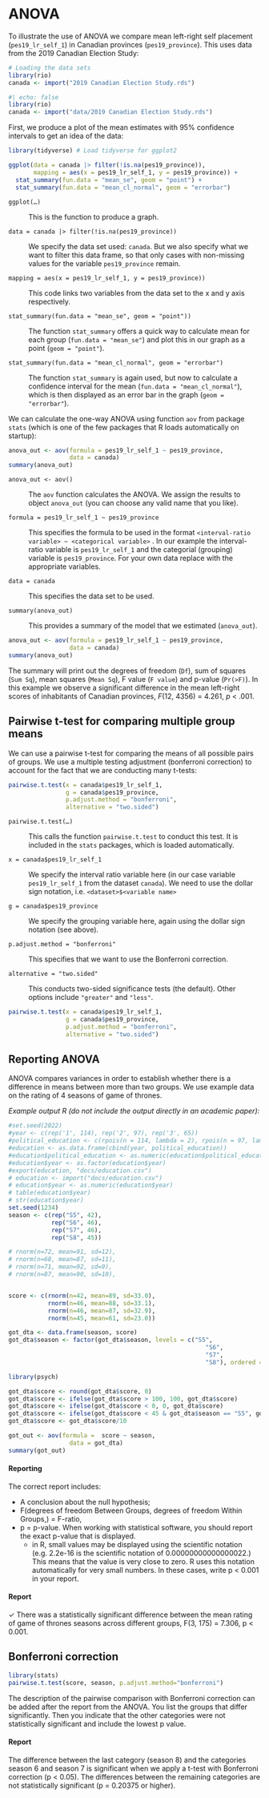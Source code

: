 # ANOVA {#sec-analysis-anova}

To illustrate the use of ANOVA we compare mean left-right self placement (`pes19_lr_self_1`) in Canadian provinces (`pes19_province`). This uses data from the 2019 Canadian Election Study:

```r
# Loading the data sets
library(rio)
canada <- import("2019 Canadian Election Study.rds")
```

```r
#| echo: false
library(rio)
canada <- import("data/2019 Canadian Election Study.rds")
```


First, we produce a plot of the mean estimates with 95% confidence intervals to get an idea of the data:

```r
library(tidyverse) # Load tidyverse for ggplot2

ggplot(data = canada |> filter(!is.na(pes19_province)),
       mapping = aes(x = pes19_lr_self_1, y = pes19_province)) +
  stat_summary(fun.data = "mean_se", geom = "point") +
  stat_summary(fun.data = "mean_cl_normal", geom = "errorbar") 
```

`ggplot(…)`

:   This is the function to produce a graph.

`data = canada |> filter(!is.na(pes19_province))`

:   We specify the data set used: `canada`. But we also specify what we want to filter this data frame, so that only cases with non-missing values for the variable `pes19_province` remain.

`mapping = aes(x = pes19_lr_self_1, y = pes19_province))`

:   This code links two variables from the data set to the x and y axis respectively.

`stat_summary(fun.data = "mean_se", geom = "point"))`

:   The function `stat_summary` offers a quick way to calculate mean for each group (`fun.data = "mean_se"`) and plot this in our graph as a point (`geom = "point"`).

`stat_summary(fun.data = "mean_cl_normal", geom = "errorbar")`

:   The function `stat_summary` is again used, but now to calculate a confidence interval for the mean (`fun.data = "mean_cl_normal"`), which is then displayed as an error bar in the graph (`geom = "errorbar"`).

We can calculate the one-way ANOVA using function `aov` from package `stats` (which is one of the few packages that R loads automatically on startup):

```r
anova_out <- aov(formula = pes19_lr_self_1 ~ pes19_province, 
                 data = canada)
summary(anova_out)
```

`anova_out <- aov()`

:   The `aov` function calculates the ANOVA. We assign the results to object `anova_out` (you can choose any valid name that you like).

`formula = pes19_lr_self_1 ~ pes19_province`

:   This specifies the formula to be used in the format `<interval-ratio variable> ~ <categorical variable>` . In our example the interval-ratio variable is `pes19_lr_self_1` and the categorial (grouping) variable is `pes19_province`. For your own data replace with the appropriate variables.

`data = canada`

:   This specifies the data set to be used.

`summary(anova_out)`

:   This provides a summary of the model that we estimated (`anova_out`).

```r
anova_out <- aov(formula = pes19_lr_self_1 ~ pes19_province, 
                 data = canada)
summary(anova_out)
```

The summary will print out the degrees of freedom (`Df`), sum of squares (`Sum Sq`), mean squares (`Mean Sq`), F value (`F value`) and p-value (`Pr(>F)`). In this example we observe a significant difference in the mean left-right scores of inhabitants of Canadian provinces, *F*(12, 4356) = 4.261, *p* \< .001.

## Pairwise t-test for comparing multiple group means

We can use a pairwise t-test for comparing the means of all possible pairs of groups. We use a multiple testing adjustment (bonferroni correction) to account for the fact that we are conducting many t-tests:

```r
pairwise.t.test(x = canada$pes19_lr_self_1,
                g = canada$pes19_province,
                p.adjust.method = "bonferroni",
                alternative = "two.sided")
```

`pairwise.t.test(…)`

:   This calls the function `pairwise.t.test` to conduct this test. It is included in the `stats` packages, which is loaded automatically.

`x = canada$pes19_lr_self_1`

:   We specify the interval ratio variable here (in our case variable `pes19_lr_self_1` from the dataset `canada`). We need to use the dollar sign notation, i.e. `<dataset>$<variable name>`

`g = canada$pes19_province`

:   We specify the grouping variable here, again using the dollar sign notation (see above).

`p.adjust.method = "bonferroni"`

:   This specifies that we want to use the Bonferroni correction.

`alternative = "two.sided"`

:   This conducts two-sided significance tests (the default). Other options include `"greater"` and `"less"`.

```r
pairwise.t.test(x = canada$pes19_lr_self_1,
                g = canada$pes19_province,
                p.adjust.method = "bonferroni",
                alternative = "two.sided")
```

## Reporting ANOVA

ANOVA compares variances in order to establish whether there is a difference in means between more than two groups. We use example data on the rating of 4 seasons of game of thrones.

*Example output R (do not include the output directly in an academic paper):*

```r
#set.seed(2022)
#year <- c(rep('1', 114), rep('2', 97), rep('3', 65))  
#political_education <- c(rpois(n = 114, lambda = 2), rpois(n = 97, lambda = 3), rpois(n = 65, lambda = 4.5))
#education <- as.data.frame(cbind(year, political_education))
#education$political_education <- as.numeric(education$political_education)
#education$year <- as.factor(education$year)
#export(education, "docs/education.csv")
# education <- import("docs/education.csv")
# education$year <- as.numeric(education$year)
# table(education$year)
# str(education$year)
set.seed(1234)
season <- c(rep("S5", 42),
            rep("S6", 46),
            rep("S7", 46),
            rep("S8", 45))

# rnorm(n=72, mean=91, sd=12),
# rnorm(n=68, mean=87, sd=11),
# rnorm(n=71, mean=92, sd=9),
# rnorm(n=87, mean=90, sd=10),


score <- c(rnorm(n=42, mean=89, sd=33.0),
           rnorm(n=46, mean=88, sd=33.1),
           rnorm(n=46, mean=87, sd=32.9),
           rnorm(n=45, mean=61, sd=23.0))

got_dta <- data.frame(season, score)
got_dta$season <- factor(got_dta$season, levels = c("S5", 
                                                       "S6", 
                                                       "S7", 
                                                       "S8"), ordered = TRUE)

library(psych)

got_dta$score <- round(got_dta$score, 0)
got_dta$score <- ifelse(got_dta$score > 100, 100, got_dta$score)
got_dta$score <- ifelse(got_dta$score < 0, 0, got_dta$score)
got_dta$score <- ifelse(got_dta$score < 45 & got_dta$season == "S5", got_dta$score + 15, got_dta$score)
got_dta$score <- got_dta$score/10

```


```r
got_out <- aov(formula =  score ~ season, 
                 data = got_dta)
summary(got_out)
```

<!-- *Example output SPSS (do not include the output directly in an academic paper):* -->

<!-- ![](docs/spss_anova.png) -->

#### Reporting

The correct report includes:

* A conclusion about the null hypothesis;
* F(degrees of freedom Between Groups, degrees of freedom Within Groups,) = F-ratio,
* p = p-value. When working with statistical software, you should report the exact p-value that is displayed. 
  + in R, small values may be displayed using the scientific notation (e.g. 2.2e-16 is the scientific notation of 0.00000000000000022.) This means that the value is very close to zero. R uses this notation automatically for very small numbers. In these cases, write p < 0.001 in your report.
  <!-- + in SPSS, very small p-values may be displayed as p=0.000. However, never write p=0.000 in your report. This is simply the way SPSS displays very small p-values < 0.0005. In these cases, write p < 0.001 in your report. -->

::: callout-tip
#### Report

✓ There was a statistically significant difference between the mean rating of game of thrones seasons across different groups, F(3, 175) = 7.306, p < 0.001.
:::


## Bonferroni correction

```r
library(stats)
pairwise.t.test(score, season, p.adjust.method="bonferroni")
```
<!-- *Example output SPSS (do not include the output directly in an academic paper):* -->

<!-- ![](docs/spss_anova_2.png) -->

The description of the pairwise comparison with Bonferroni correction can be added after the report from the ANOVA. You list the groups that differ significantly. Then you indicate that the other categories were not statistically significant and include the lowest p value.

::: callout-tip
#### Report

The difference between the last category (season 8) and the categories season 6 and season 7 is significant when we apply a t-test with Bonferroni correction (p < 0.05). The differences between the remaining categories are not statistically significant (p = 0.20375 or higher).
:::

